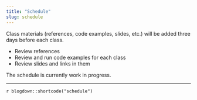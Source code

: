 ```yaml
---
title: "Schedule"
slug: schedule
---
```


Class materials (references, code examples, slides, etc.) will be added three days before each class.

- <i class="fas fa-book-reader"></i> Review references
- <i class="fas fa-laptop-code"></i> Review and run code examples for each class
- <i class="fas fa-chalkboard-teacher"></i> Review slides and links in them

The schedule is currently work in progress.

---

`r blogdown::shortcode("schedule")`
